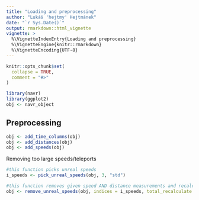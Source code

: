 ```yaml
---
title: "Loading and preprocessing"
author: "Lukáš 'hejtmy' Hejtmánek"
date: "`r Sys.Date()`"
output: rmarkdown::html_vignette
vignette: >
  %\VignetteIndexEntry{Loading and preprocessing}
  %\VignetteEngine{knitr::rmarkdown}
  %\VignetteEncoding{UTF-8}
---
```


```r
knitr::opts_chunk$set(
  collapse = TRUE,
  comment = "#>"
)
```

```r
library(navr)
library(ggplot2)
obj <- navr_object
```

## Preprocessing
```r
obj <- add_time_columns(obj)
obj <- add_distances(obj)
obj <- add_speeds(obj)
```

Removing too large speeds/teleports
```r
#this function picks unreal speeds
i_speeds <- pick_unreal_speeds(obj, 3, "std")

#this function removes given speed AND distance measurements and recalculates total distance
obj <- remove_unreal_speeds(obj, indices = i_speeds, total_recalculate = T)
```
